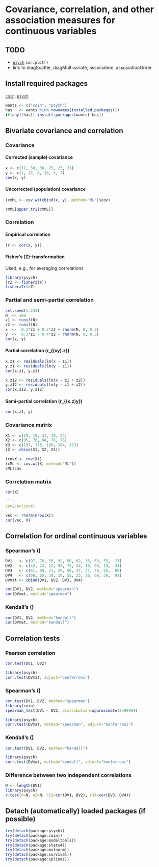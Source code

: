 Covariance, correlation, and other association measures for continuous variables
=========================

TODO
-------------------------

 - [`psych`](http://cran.r-project.org/package=psych) `cor.plot()`
 - link to diagScatter, diagMultivariate, association, associationOrder

Install required packages
-------------------------

[`coin`](http://cran.r-project.org/package=coin), [`psych`](http://cran.r-project.org/package=psych)

```r
wants <- c("coin", "psych")
has   <- wants %in% rownames(installed.packages())
if(any(!has)) install.packages(wants[!has])
```

Bivariate covariance and correlation
-------------------------

### Covariance

#### Corrected (sample) covariance

```r
x <- c(17, 30, 30, 25, 23, 21)
y <- c(1, 12, 8, 10, 5, 3)
cov(x, y)
```

#### Uncorrected (population) covariance

```r
(cmML <- cov.wt(cbind(x, y), method="ML")$cov)
```

```r
cmML[upper.tri(cmML)]
```

### Correlation

#### Empirical correlation

```r
(r <- cor(x, y))
```

#### Fisher's \(Z\)-transformation

Used, e.g., for averaging correlations

```r
library(psych)
(rZ <- fisherz(r))
fisherz2r(rZ)
```

### Partial and semi-partial correlation

```r
set.seed(1.234)
N  <- 100
z1 <- runif(N)
z2 <- runif(N)
x  <- -0.3*z1 + 0.2*z2 + rnorm(N, 0, 0.3)
y  <-  0.3*z1 - 0.4*z2 + rnorm(N, 0, 0.3)
cor(x, y)
```

#### Partial correlation \(r_{(xy).z}\)

```r
x.z1 <- residuals(lm(x ~ z1))
y.z1 <- residuals(lm(y ~ z1))
cor(x.z1, y.z1)
```

```r
x.z12 <- residuals(lm(x ~ z1 + z2))
y.z12 <- residuals(lm(y ~ z1 + z2))
cor(x.z12, y.z12)
```

#### Semi-partial correlation \(r_{(x.z)y}\)

```r
cor(x.z1, y)
```

### Covariance matrix

```r
X1 <- c(19, 19, 31, 19, 24)
X2 <- c(95, 76, 94, 76, 76)
X3 <- c(197, 178, 189, 184, 173)
(X <- cbind(X1, X2, X3))
```

```r
(covX <- cov(X))
(cML <- cov.wt(X, method="ML"))
cML$cov
```

### Correlation matrix

```r
cor(X)

```r
cov2cor(covX)
```

```r
vec <- rnorm(nrow(X))
cor(vec, X)
```

Correlation for ordinal continuous variables
-------------------------

### Spearman's \(\rho\)

```r
DV1   <- c(97, 76, 56, 99, 50, 62, 36, 69, 55,  17)
DV2   <- c(42, 74, 22, 99, 73, 44, 10, 68, 19, -34)
DV3   <- c(61, 88, 21, 29, 56, 37, 21, 70, 46,  88)
DV4   <- c(58, 65, 38, 19, 55, 23, 26, 60, 50,  91)
DVmat <- cbind(DV1, DV2, DV3, DV4)
```

```r
cor(DV1, DV2, method="spearman")
cor(DVmat, method="spearman")
```

### Kendall's \(\tau\)

```r
cor(DV1, DV2, method="kendall")
cor(DVmat, method="kendall")
```

Correlation tests
-------------------------

### Pearson correlation

```r
cor.test(DV1, DV2)
```

```r
library(psych)
corr.test(DVmat, adjust="bonferroni")
```

### Spearman's \(\rho\)

```r
cor.test(DV1, DV2, method="spearman")
library(coin)
spearman_test(DV1 ~ DV2, distribution=approximate(B=9999))
```

```r
library(psych)
corr.test(DVmat, method="spearman", adjust="bonferroni")
```

### Kendall's \(\tau\)

```r
cor.test(DV1, DV2, method="kendall")
```

```r
library(psych)
corr.test(DVmat, method="kendall", adjust="bonferroni")
```

### Difference between two independent correlations

```r
N <- length(DV1)
library(psych)
r.test(n=N, n2=N, r12=cor(DV1, DV2), r34=cor(DV3, DV4))
```

Detach (automatically) loaded packages (if possible)
-------------------------
    
```r
try(detach(package:psych))
try(detach(package:coin))
try(detach(package:modeltools))
try(detach(package:stats4))
try(detach(package:mvtnorm))
try(detach(package:survival))
try(detach(package:splines))
```
